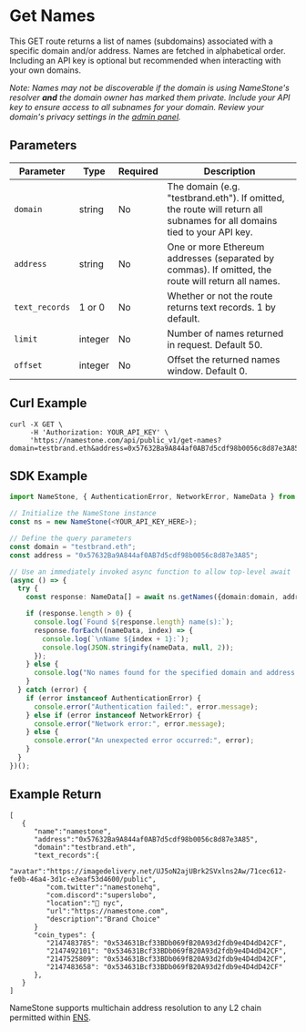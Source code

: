 # Get Names

This GET route returns a list of names (subdomains) associated with a specific domain and/or address. Names are fetched in alphabetical order.
Including an API key is optional but recommended when interacting with your own domains.

_Note: Names may not be discoverable if the domain is using NameStone's resolver **and** the domain owner has marked them private. Include your API key to ensure access to all subnames for your domain. Review your domain's privacy settings in the [admin panel](https://namestone.com/admin)._

## Parameters

| Parameter      | Type    | Required | Description                                                                                                             |
| -------------- | ------- | -------- | ----------------------------------------------------------------------------------------------------------------------- |
| `domain`       | string  | No       | The domain (e.g. "testbrand.eth"). If omitted, the route will return all subnames for all domains tied to your API key. |
| `address`      | string  | No       | One or more Ethereum addresses (separated by commas). If omitted, the route will return all names.                      |
| `text_records` | 1 or 0  | No       | Whether or not the route returns text records. 1 by default.                                                            |
| `limit`        | integer | No       | Number of names returned in request. Default 50.                                                                        |
| `offset`       | integer | No       | Offset the returned names window. Default 0.                                                                            |

## Curl Example

```
curl -X GET \
     -H 'Authorization: YOUR_API_KEY' \
     'https://namestone.com/api/public_v1/get-names?domain=testbrand.eth&address=0x57632Ba9A844af0AB7d5cdf98b0056c8d87e3A85'

```

## SDK Example

```ts
import NameStone, { AuthenticationError, NetworkError, NameData } from '@namestone/namestone-sdk';

// Initialize the NameStone instance
const ns = new NameStone(<YOUR_API_KEY_HERE>);

// Define the query parameters
const domain = "testbrand.eth";
const address = "0x57632Ba9A844af0AB7d5cdf98b0056c8d87e3A85";

// Use an immediately invoked async function to allow top-level await
(async () => {
  try {
    const response: NameData[] = await ns.getNames({domain:domain, address:address});

    if (response.length > 0) {
      console.log(`Found ${response.length} name(s):`);
      response.forEach((nameData, index) => {
        console.log(`\nName ${index + 1}:`);
        console.log(JSON.stringify(nameData, null, 2));
      });
    } else {
      console.log("No names found for the specified domain and address.");
    }
  } catch (error) {
    if (error instanceof AuthenticationError) {
      console.error("Authentication failed:", error.message);
    } else if (error instanceof NetworkError) {
      console.error("Network error:", error.message);
    } else {
      console.error("An unexpected error occurred:", error);
    }
  }
})();
```

## Example Return

```
[
   {
      "name":"namestone",
      "address":"0x57632Ba9A844af0AB7d5cdf98b0056c8d87e3A85",
      "domain":"testbrand.eth",
      "text_records":{
         "avatar":"https://imagedelivery.net/UJ5oN2ajUBrk2SVxlns2Aw/71cec612-fe0b-46a4-3d1c-e3eaf53d4600/public",
         "com.twitter":"namestonehq",
         "com.discord":"superslobo",
         "location":"📍 nyc",
         "url":"https://namestone.com",
         "description":"Brand Choice"
      }
      "coin_types": {
         "2147483785": "0x534631Bcf33BDb069fB20A93d2fdb9e4D4dD42CF",
         "2147492101": "0x534631Bcf33BDb069fB20A93d2fdb9e4D4dD42CF",
         "2147525809": "0x534631Bcf33BDb069fB20A93d2fdb9e4D4dD42CF",
         "2147483658": "0x534631Bcf33BDb069fB20A93d2fdb9e4D4dD42CF"
      },
   }
]
```

NameStone supports multichain address resolution to any L2 chain permitted within [ENS](https://github.com/satoshilabs/slips/blob/master/slip-0044.md).
